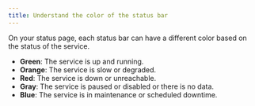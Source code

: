 ```yaml
---
title: Understand the color of the status bar
---
```


On your status page, each status bar can have a different color based on the status of the service.

- **Green**: The service is up and running.
- **Orange**: The service is slow or degraded.
- **Red**: The service is down or unreachable.
- **Gray**: The service is paused or disabled or there is no data.
- **Blue**: The service is in maintenance or scheduled downtime.